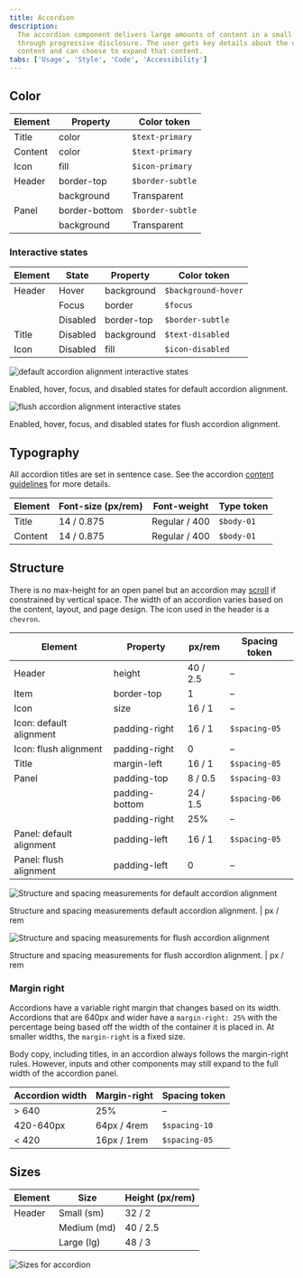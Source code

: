 ```yaml
---
title: Accordion
description:
  The accordion component delivers large amounts of content in a small space
  through progressive disclosure. The user gets key details about the underlying
  content and can choose to expand that content.
tabs: ['Usage', 'Style', 'Code', 'Accessibility']
---
```


## Color

| Element | Property      | Color token      |
| ------- | ------------- | ---------------- |
| Title   | color         | `$text-primary`  |
| Content | color         | `$text-primary`  |
| Icon    | fill          | `$icon-primary`  |
| Header  | border-top    | `$border-subtle` |
|         | background    | Transparent      |
| Panel   | border-bottom | `$border-subtle` |
|         | background    | Transparent      |

### Interactive states

| Element | State    | Property   | Color token         |
| ------- | -------- | ---------- | ------------------- |
| Header  | Hover    | background | `$background-hover` |
|         | Focus    | border     | `$focus`            |
|         | Disabled | border-top | `$border-subtle`    |
| Title   | Disabled | background | `$text-disabled`    |
| Icon    | Disabled | fill       | `$icon-disabled`    |

<Row>
<Column colLg={12}>

![default accordion alignment interactive states](images/accordion-style-2.png)

</Column>
</Row>

<Caption>
  Enabled, hover, focus, and disabled states for default accordion alignment.
</Caption>

<br />

<Row>
<Column colLg={12}>

![flush accordion alignment interactive states](images/accordion-style-3.png)

</Column>
</Row>

<Caption>
  Enabled, hover, focus, and disabled states for flush accordion alignment.
</Caption>

## Typography

All accordion titles are set in sentence case. See the accordion
[content guidelines](/components/accordion/usage#content) for more details.

| Element | Font-size (px/rem) | Font-weight   | Type token |
| ------- | ------------------ | ------------- | ---------- |
| Title   | 14 / 0.875         | Regular / 400 | `$body-01` |
| Content | 14 / 0.875         | Regular / 400 | `$body-01` |

## Structure

There is no max-height for an open panel but an accordion may
[scroll](/components/accordion/usage#scrolling-content) if constrained by
vertical space. The width of an accordion varies based on the content, layout,
and page design. The icon used in the header is a `chevron`.

| Element                  | Property       | px/rem   | Spacing token |
| ------------------------ | -------------- | -------- | ------------- |
| Header                   | height         | 40 / 2.5 | –             |
| Item                     | border-top     | 1        | –             |
| Icon                     | size           | 16 / 1   | –             |
| Icon: default alignment  | padding-right  | 16 / 1   | `$spacing-05` |
| Icon: flush alignment    | padding-right  | 0        | –             |
| Title                    | margin-left    | 16 / 1   | `$spacing-05` |
| Panel                    | padding-top    | 8 / 0.5  | `$spacing-03` |
|                          | padding-bottom | 24 / 1.5 | `$spacing-06` |
|                          | padding-right  | 25%      | –             |
| Panel: default alignment | padding-left   | 16 / 1   | `$spacing-05` |
| Panel: flush alignment   | padding-left   | 0        | –             |

<div className="image--fixed">

![Structure and spacing measurements for default accordion alignment](images/accordion-style-4.png)

</div>

<Caption>
  Structure and spacing measurements default accordion alignment. | px / rem
</Caption>

<br />

<div className="image--fixed">

![Structure and spacing measurements for flush accordion alignment](images/accordion-style-5.png)

</div>

<Caption>
  Structure and spacing measurements for flush accordion alignment. | px / rem
</Caption>

### Margin right

Accordions have a variable right margin that changes based on its width.
Accordions that are 640px and wider have a `margin-right: 25%` with the
percentage being based off the width of the container it is placed in. At
smaller widths, the `margin-right` is a fixed size.

Body copy, including titles, in an accordion always follows the margin-right
rules. However, inputs and other components may still expand to the full width
of the accordion panel.

| Accordion width | Margin-right | Spacing token |
| --------------- | ------------ | ------------- |
| > 640           | 25%          | –             |
| 420-640px       | 64px / 4rem  | `$spacing-10` |
| < 420           | 16px / 1rem  | `$spacing-05` |

## Sizes

| Element | Size        | Height (px/rem) |
| ------- | ----------- | --------------- |
| Header  | Small (sm)  | 32 / 2          |
|         | Medium (md) | 40 / 2.5        |
|         | Large (lg)  | 48 / 3          |

<div className="image--fixed">

![Sizes for accordion](images/accordion-style-size.png)

</div>
